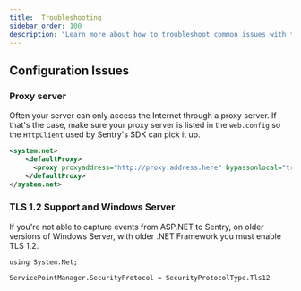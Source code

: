 ```yaml
---
title:  Troubleshooting
sidebar_order: 100
description: "Learn more about how to troubleshoot common issues with the ASP.NET SDK. "
---
```


## Configuration Issues

### Proxy server

Often your server can only access the Internet through a proxy server.
If that's the case, make sure your proxy server is listed in the `web.config` so the `HttpClient`
used by Sentry's SDK can pick it up.

```xml
<system.net>
    <defaultProxy>
      <proxy proxyaddress="http://proxy.address.here" bypassonlocal="true" />
    </defaultProxy>
</system.net>
```

### TLS 1.2 Support and Windows Server

If you're not able to capture events from ASP.NET to Sentry,
on older versions of Windows Server, with older .NET Framework you must enable TLS 1.2.

```
using System.Net;

ServicePointManager.SecurityProtocol = SecurityProtocolType.Tls12
```

<PlatformContent includePath="troubleshooting" />
